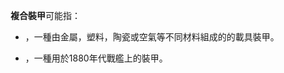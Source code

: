 '''複合裝甲'''可能指：
* {{link-en|複合裝甲 (軍用載具)|Composite armour}}，一種由金屬，塑料，陶瓷或空氣等不同材料組成的的載具裝甲。
* {{link-en|複合裝甲 (戰艦)|Compound armour}}，一種用於1880年代戰艦上的裝甲。
{{Disambiguation|CAT=四字消歧義}}